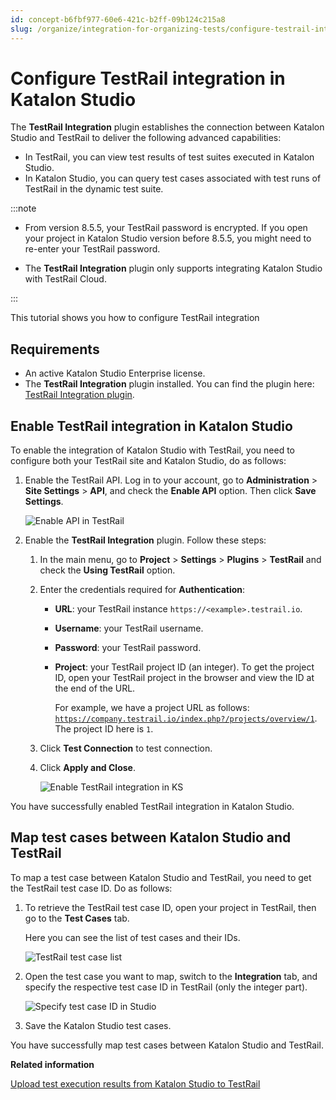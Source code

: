 ```yaml
---
id: concept-b6fbf977-60e6-421c-b2ff-09b124c215a8
slug: /organize/integration-for-organizing-tests/configure-testrail-integration-in-katalon-studio
---
```


# Configure TestRail integration in Katalon Studio

The **TestRail Integration** plugin establishes the connection between Katalon Studio and TestRail to deliver the following advanced capabilities:

-   In TestRail, you can view test results of test suites executed in Katalon Studio.
-   In Katalon Studio, you can query test cases associated with test runs of TestRail in the dynamic test suite.



:::note

-   From version 8.5.5, your TestRail password is encrypted. If you open your project in Katalon Studio version before 8.5.5, you might need to re-enter your TestRail password.

-   The **TestRail Integration** plugin only supports integrating Katalon Studio with TestRail Cloud.


:::

This tutorial shows you how to configure TestRail integration

## Requirements

-   An active Katalon Studio Enterprise license.
-   The **TestRail Integration** plugin installed. You can find the plugin here: [TestRail Integration plugin](https://store.katalon.com/product/13/TestRail-Integration).

## Enable TestRail integration in Katalon Studio

To enable the integration of Katalon Studio with TestRail, you need to configure both your TestRail site and Katalon Studio, do as follows:

1.  Enable the TestRail API. Log in to your account, go to **Administration** &gt; **Site Settings** &gt; **API**, and check the **Enable API** option. Then click **Save Settings**.

    <img src="/doc_images/Documents/Organize/Integration_For_Organizing_Tests/Configure_Testrail_integration_in_Studio/Picture/KS-enable-API-in-Testrail.png" alt="Enable API in TestRail" />

2.  Enable the **TestRail Integration** plugin. Follow these steps:

    1.  In the main menu, go to **Project** &gt; **Settings** &gt; **Plugins** &gt; **TestRail** and check the **Using TestRail** option.

    2.  Enter the credentials required for **Authentication**:

        -   **URL**: your TestRail instance <code>https://&lt;example&gt;.testrail.io</code>.
        -   **Username**: your TestRail username.
        -   **Password**: your TestRail password.
        -   **Project**: your TestRail project ID \(an integer\). To get the project ID, open your TestRail project in the browser and view the ID at the end of the URL.

            For example, we have a project URL as follows: <code>https://company.testrail.io/index.php?/projects/overview/1</code>. The project ID here is <code>1</code>.

    3.  Click **Test Connection** to test connection.

    4.  Click **Apply and Close**.

        <img src="/doc_images/Documents/Organize/Integration_For_Organizing_Tests/Configure_Testrail_integration_in_Studio/Picture/ks-855-testrail-ps.png" width={600} alt="Enable TestRail integration in KS" />


You have successfully enabled TestRail integration in Katalon Studio.

## Map test cases between Katalon Studio and TestRail

To map a test case between Katalon Studio and TestRail, you need to get the TestRail test case ID. Do as follows:

1.  To retrieve the TestRail test case ID, open your project in TestRail, then go to the **Test Cases** tab.

    Here you can see the list of test cases and their IDs.

    <img src="/doc_images/Documents/Organize/Integration_For_Organizing_Tests/Configure_Testrail_integration_in_Studio/Picture/KS-Test-Case-list-Testrail.png" width={850} alt="TestRail test case list" />

2.  Open the test case you want to map, switch to the **Integration** tab, and specify the respective test case ID in TestRail \(only the integer part\).

    <img src="/doc_images/Documents/Organize/Integration_For_Organizing_Tests/Configure_Testrail_integration_in_Studio/Picture/KS-TestRail-Integration-tab-in-Studio.png" width={500} alt="Specify test case ID in Studio" />

3.  Save the Katalon Studio test cases.


You have successfully map test cases between Katalon Studio and TestRail.

**Related information**  


[Upload test execution results from Katalon Studio to TestRail](/analyze/integration-for-test-analyzing/upload-test-execution-results-from-katalon-studio-to-testrail)